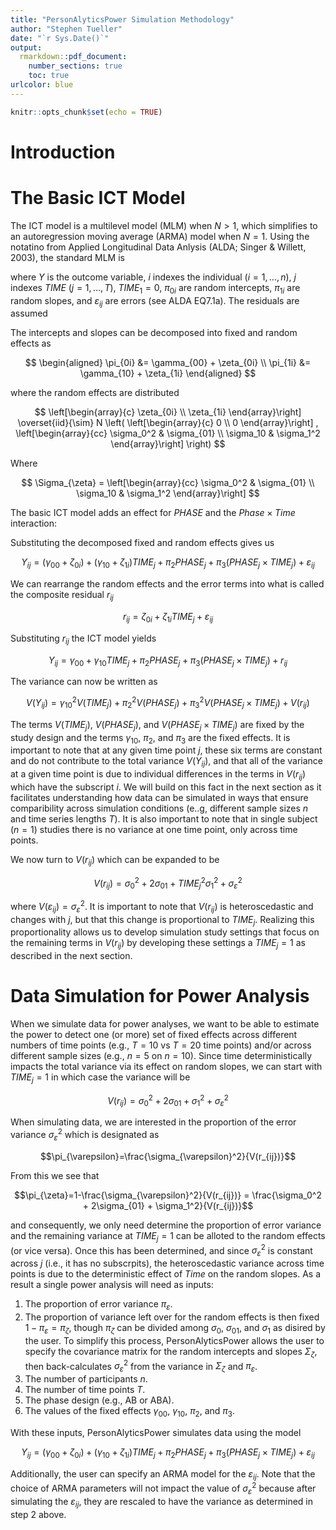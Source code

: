 ---
title: "PersonAlyticsPower Simulation Methodology"
author: "Stephen Tueller"
date: "`r Sys.Date()`"
output: 
  rmarkdown::pdf_document:
    number_sections: true
    toc: true
urlcolor: blue
---

```{r setup, include=FALSE}
knitr::opts_chunk$set(echo = TRUE)
```

# Introduction

# The Basic ICT Model

The ICT model is a multilevel model (MLM) when $N>1$, which simplifies to an autoregression moving average (ARMA) model when $N=1$. Using the notatino from Applied Longitudinal Data Anlysis (ALDA; Singer & Willett, 2003), the standard MLM is 

\begin{equation}
\label{alda7.1a}
{
  Y_{ij} = \pi_{0i} + \pi_{1i} TIME_j + \varepsilon_{ij}
}
\end{equation}

where $Y$ is the outcome variable, $i$ indexes the individual ($i=1, \dots, n$), $j$ indexes $TIME$ ($j=1, \dots, T$), $TIME_1=0$, $\pi_{0i}$ are random intercepts, $\pi_{1i}$ are random slopes, and $\varepsilon_{ij}$ are errors (see ALDA EQ7.1a). The residuals are assumed

\begin{equation}
\label{alda7.1b}
{
  \varepsilon_{ij}  \overset{iid}{\sim} N(0, \sigma_{\varepsilon}^2)
}
\end{equation}

The intercepts and slopes can be decomposed into fixed and random effects as

\label{alda7.2a}
$$
\begin{aligned}
  \pi_{0i} &= \gamma_{00} + \zeta_{0i} \\
  \pi_{1i} &= \gamma_{10} + \zeta_{1i}
\end{aligned}
$$ 

where the random effects are distributed

$$
\left[\begin{array}{c}
 \zeta_{0i} \\
 \zeta_{1i}
\end{array}\right]
\overset{iid}{\sim} N
\left(
\left[\begin{array}{c}
0 \\ 0
\end{array}\right]
,
\left[\begin{array}{cc}
\sigma_0^2 & \sigma_{01} \\
\sigma_10  & \sigma_1^2
\end{array}\right]
\right)
$$

Where 

$$
\Sigma_{\zeta} = 
\left[\begin{array}{cc}
\sigma_0^2 & \sigma_{01} \\
\sigma_10  & \sigma_1^2
\end{array}\right]
$$

The basic ICT model adds an effect for $PHASE$ and the $Phase \times Time$ interaction:

\label{ict1}
\begin{equation}
{
  Y_{ij} = \pi_{0i} + \pi_{1i} TIME_j + \pi_{2} PHASE_j + \pi_{3}(PHASE_j \times TIME_j) + \varepsilon_{ij}
}
\end{equation}

Substituting the decomposed fixed and random effects gives us

$$
  Y_{ij} = (\gamma_{00} + \zeta_{0i}) + (\gamma_{10} + \zeta_{1i}) TIME_j + \pi_{2} PHASE_j + \pi_{3}(PHASE_j \times TIME_j) + \varepsilon_{ij}
$$

We can rearrange the random effects and the error terms into what is called the composite residual $r_{ij}$ 

$$
r_{ij} = \zeta_{0i} + \zeta_{1i} TIME_j + \varepsilon_{ij}
$$

Substituting $r_{ij}$ the ICT model yields

$$
  Y_{ij} = \gamma_{00}  + \gamma_{10} TIME_j + \pi_{2} PHASE_j + \pi_{3}(PHASE_j \times TIME_j) +  r_{ij}
$$

The variance can now be written as

$$
  V(Y_{ij}) =  \gamma_{10}^2 V(TIME_j) + \pi_{2}^2 V(PHASE_j) + \pi_{3}^2V(PHASE_j \times TIME_j) +  V(r_{ij}) 
$$ 

The terms $V(TIME_j)$,  $V(PHASE_j)$, and $V(PHASE_j \times TIME_j)$ are fixed by the study design and the terms $\gamma_{10}$, $\pi_{2}$, and $\pi_{3}$ are the fixed effects. It is important to note that at any given time point $j$, these six terms are constant and do not contribute to the total variance $V(Y_{ij})$, and that all of the variance at a given time point is due to individual differences in the terms in $V(r_{ij})$ which have the subscript $i$. We will build on this fact in the next section as it facilitates understanding how data can be simulated in ways that ensure comparibility across simulation conditions (e..g, different sample sizes $n$ and time series lengths $T$). It is also important to note that in single subject ($n=1$) studies there is no variance at one time point, only across time points. 

We now turn to $V(r_{ij})$ which can be expanded to be

$$
V(r_{ij}) = \sigma_0^2 + 2\sigma_{01} + TIME_j^2\sigma_1^2 + \sigma_{\varepsilon}^2
$$

where $V(\varepsilon_{ij})=\sigma_{\varepsilon}^2$. It is important to note that $V(r_{ij})$ is heteroscedastic and changes with $j$, but that this change is proportional to $TIME_j$. Realizing this proportionality allows us to develop simulation study settings that focus on the remaining terms in $V(r_{ij})$ by developing these settings a $TIME_j=1$ as described in the next section. 

# Data Simulation for Power Analysis

When we simulate data for power analyses, we want to be able to estimate the power to detect one (or more) set of fixed effects across different numbers of time points (e.g., $T=10$ vs $T=20$ time points) and/or across different sample sizes (e.g., $n=5$ on $n=10$). Since time deterministically impacts the total variance via its effect on random slopes, we can start with $TIME_j=1$ in which case the variance will be

$$
V(r_{ij}) = \sigma_0^2 + 2\sigma_{01} + \sigma_1^2 + \sigma_{\varepsilon}^2
$$

When simulating data, we are interested in the proportion of the error variance $\sigma_{\varepsilon}^2$ which is designated as 

$$\pi_{\varepsilon}=\frac{\sigma_{\varepsilon}^2}{V(r_{ij})}$$

From this we see that 

$$\pi_{\zeta}=1-\frac{\sigma_{\varepsilon}^2}{V(r_{ij})} = \frac{\sigma_0^2 + 2\sigma_{01} + \sigma_1^2}{V(r_{ij})}$$

and consequently, we only need determine the proportion of error variance and the remaining variance at $TIME_j=1$ can be alloted to the random effects (or vice versa). Once this has been determined, and since $\sigma_{\varepsilon}^2$ is constant across $j$ (i.e., it has no subscrpits), the heteroscedastic variance across time points is due to the deterministic effect of $Time$ on the random slopes. As a result a single power analysis will need as inputs:

1. The proportion of error variance $\pi_{\varepsilon}$.
2. The proportion of variance left over for the random effects is then fixed $1-\pi_{\varepsilon}=\pi_{\zeta}$, though $\pi_{\zeta}$ can be divided among $\sigma_0$, $\sigma_{01}$, and $\sigma_1$ as disired by the user. To simplify this process, PersonAlyticsPower allows the user to specify the covariance matrix for the random intercepts and slopes $\Sigma_{\zeta}$, then back-calculates $\sigma_{\varepsilon}^2$ from the variance in $\Sigma_{\zeta}$ and $\pi_{\varepsilon}$.
3. The number of participants $n$.
4. The number of time points $T$.
5. The phase design (e.g., AB or ABA). 
6. The values of the fixed effects $\gamma_{00}$, $\gamma_{10}$, $\pi_2$, and $\pi_3$.

With these inputs, PersonAlyticsPower simulates data using the model

$$
  Y_{ij} = (\gamma_{00} + \zeta_{0i}) + (\gamma_{10} + \zeta_{1i}) TIME_j + \pi_{2} PHASE_j + \pi_{3}(PHASE_j \times TIME_j) + \varepsilon_{ij}
$$

Additionally, the user can specify an ARMA model for the $\varepsilon_{ij}$. Note that the choice of ARMA parameters will not impact the value of $\sigma_{\varepsilon}^2$ because after simulating the $\varepsilon_{ij}$, they are rescaled to have the variance as determined in step 2 above.   


